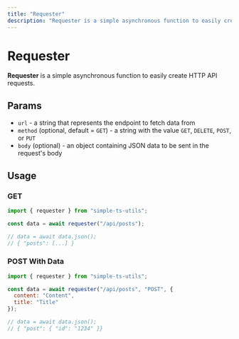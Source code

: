 ```yaml
---
title: "Requester"
description: "Requester is a simple asynchronous function to easily create HTTP API requests."
---
```



<SEO
  title="Requester"
  description="Requester is a simple asynchronous function to easily create HTTP API requests."
  url="simple-ts-utils.durk.dev/utils/requester"
/>

# Requester

**Requester** is a simple asynchronous function to easily create HTTP API requests.

## Params

- `url` - a string that represents the endpoint to fetch data from
- `method` (optional, default = `GET`) - a string with the value `GET`, `DELETE`, `POST`, or `PUT`
- `body` (optional) - an object containing JSON data to be sent in the request's body

## Usage

### GET

```jsx
import { requester } from "simple-ts-utils";

const data = await requester("/api/posts");

// data = await data.json();
// { "posts": [...] }
```

### POST With Data

```jsx
import { requester } from "simple-ts-utils";

const data = await requester("/api/posts", "POST", {
  content: "Content",
  title: "Title"
});

// data = await data.json();
// { "post": { "id": "1234" }}
```
